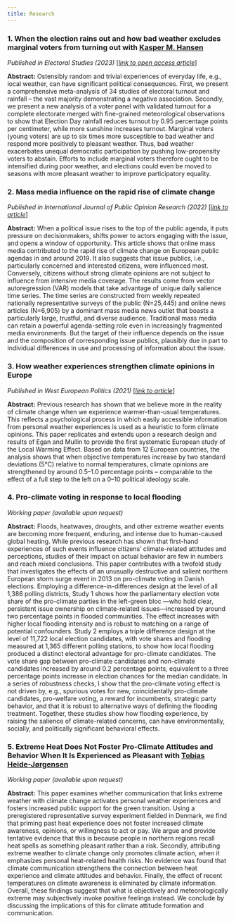 ```yaml
---
title: Research
---
```


### __1. When the election rains out and how bad weather excludes marginal voters from turning out__ with [Kasper M. Hansen](https://www.kaspermhansen.eu)

*Published in Electoral Studies (2023)* [_[link to open access article](https://sciencedirect.com/science/article/pii/S0261379422001299)_]

**Abstract:** Ostensibly random and trivial experiences of everyday life, e.g., local weather, can have significant political consequences. First, we present a comprehensive meta-analysis of 34 studies of electoral turnout and rainfall – the vast majority demonstrating a negative association. Secondly, we present a new analysis of a voter panel with validated turnout for a complete electorate merged with fine-grained meteorological observations to show that Election Day rainfall reduces turnout by 0.95 percentage points per centimeter, while more sunshine increases turnout. Marginal voters (young voters) are up to six times more susceptible to bad weather and respond more positively to pleasant weather. Thus, bad weather exacerbates unequal democratic participation by pushing low-propensity voters to abstain. Efforts to include marginal voters therefore ought to be intensified during poor weather, and elections could even be moved to seasons with more pleasant weather to improve participatory equality.

### __2. Mass media influence on the rapid rise of climate change__

*Published in International Journal of Public Opinion Research (2022)* [_[link to article](https://doi.org/10.1080/01402382.2020.1792731)_]

**Abstract:** When a political issue rises to the top of the public agenda, it puts pressure on decisionmakers, shifts power to actors engaging with the issue, and opens a window of opportunity. This article shows that online mass media contributed to the rapid rise of climate change on European public agendas in and around 2019. It also suggests that issue publics, i.e., particularly concerned and interested citizens, were influenced most. Conversely, citizens without strong climate opinions are not subject to influence from intensive media coverage. The results come from vector autoregression (VAR) models that take advantage of unique daily salience time series. The time series are constructed from weekly repeated nationally representative surveys of the public (N=25,445) and online news articles (N=6,905) by a dominant mass media news outlet that boasts a particularly large, trustful, and diverse audience. Traditional mass media can retain a powerful agenda-setting role even in increasingly fragmented media environments. But the target of their influence depends on the issue and the composition of corresponding issue publics, plausibly due in part to individual differences in use and processing of information about the issue.

### __3. How weather experiences strengthen climate opinions in Europe__

*Published in West European Politics (2021)* [_[link to article](https://doi.org/10.1093/ijpor/edac009)_]

**Abstract:** Previous research has shown that we believe more in the reality of climate change when we experience warmer-than-usual temperatures. This reflects a psychological process in which easily accessible information from personal weather experiences is used as a heuristic to form climate opinions. This paper replicates and extends upon a research design and results of Egan and Mullin to provide the first systematic European study of the Local Warming Effect. Based on data from 12 European countries, the analysis shows that when objective temperatures increase by two standard deviations (5°C) relative to normal temperatures, climate opinions are strengthened by around 0.5–1.0 percentage points – comparable to the effect of a full step to the left on a 0–10 political ideology scale.

### __4. Pro-climate voting in response to local flooding__ 

*Working paper (available upon request)*

**Abstract:** Floods, heatwaves, droughts, and other extreme weather events are becoming more frequent, enduring, and intense due to human-caused global heating. While previous research has shown that first-hand experiences of such events influence citizens' climate-related attitudes and perceptions, studies of their impact on actual behavior are few in numbers and reach mixed conclusions. This paper contributes with a twofold study that investigates the effects of an unusually destructive and salient northern European storm surge event in 2013 on pro-climate voting in Danish elections. Employing a difference-in-differences design at the level of all 1,386 polling districts, Study 1 shows how the parliamentary election vote share of the pro-climate parties in the left-green bloc ---who hold clear, persistent issue ownership on climate-related issues---increased by around two percentage points in flooded communities. The effect increases with higher local flooding intensity and is robust to matching on a range of potential confounders. Study 2 employs a triple difference design at the level of 11,722 local election candidates, with vote shares and flooding measured at 1,365 different polling stations, to show how local flooding produced a distinct electoral advantage for pro-climate candidates. The vote share gap between pro-climate candidates and non-climate candidates increased by around 0.2 percentage points, equivalent to a three percentage points increase in election chances for the median candidate. In a series of robustness checks, I show that the pro-climate voting effect is not driven by, e.g., spurious votes for new, coincidentally pro-climate candidates, pro-welfare voting, a reward for incumbents, strategic party behavior, and that it is robust to alternative ways of defining the flooding treatment. Together, these studies show how flooding experience, by raising the salience of climate-related concerns, can have environmentally, socially, and politically significant behavioral effects.

### __5. Extreme Heat Does Not Foster Pro-Climate Attitudes and Behavior When It Is Experienced as Pleasant__ with [Tobias Heide-Jørgensen](https://politicalscience.ku.dk/staff/phd/?pure=en/persons/436278)  

*Working paper (available upon request)*

**Abstract:** This paper examines whether communication that links extreme weather with climate change activates personal weather experiences and fosters increased public support for the green transition. Using a preregistered representative survey experiment fielded in Denmark, we find that priming past heat experience does not foster increased climate awareness, opinions, or willingness to act or pay. We argue and provide tentative evidence that this is because people in northern regions recall heat spells as something pleasant rather than a risk. Secondly, attributing extreme weather to climate change only promotes climate action, when it emphasizes personal heat-related health risks. No evidence was found that climate communication strengthens the connection between heat experience and climate attitudes and behavior. Finally, the effect of recent temperatures on climate awareness is eliminated by climate information. Overall, these findings suggest that what is objectively and meteorologically extreme may subjectively invoke positive feelings instead. We conclude by discussing the implications of this for climate attitude formation and communication.

<!-- ### __6. Willingness to Sacrifice for the Climate and Ukraine: How polycrisis makes us anxious but hesitant__ with [Jakob Dreyer](https://politicalscience.ku.dk/staff/phd/?pure=en/persons/414273) -->

<!-- *Working paper (available upon request)* -->

<!-- **Abstract:** Russia’s invasion of Ukraine and global warming have made observers and decision-makers describe Europe’s present political predicament as a polycrisis: a period of overlapping, urgent, and mutually reinforcing challenges. However, little is known about how the public perceives and responds in the face of polycrisis. To investigate this, the article presents a preregistered survey experiment with 4,017 representative respondents in Denmark. We invoke issue linkage between climate change and the Ukraine war by varying the order and combination of two similar vignettes and questions sets – one about the War in Ukraine and one about global warming. By including a real-life lottery the design helps bridge the salience-action gap in experimental surveys. Overall, the results show that linking global warming and the war increases threat perception, but reduces willingness to sacrifice. Global warming drives the increase in threat perception, while Ukraine drives the reduction in willingness to sacrifice. The results thus challenge the dominant ‘finite pool of worry’ theory, which presupposes that new challenges will crowd out worry and support for more distant and cumulative threats like global warming. They also challenge the alternative hypothesis that polycrisis increases willingness to sacrifice across the board. Instead, willingness to sacrifice appears to be issue-specific and constrained by a ‘finite pool of resources’. To make sense of these findings it is hypothesized that issue linkage (polycrisis) leads to higher levels of general anxiety, which tends to make people hesitant to act. The results have important, and quite counterintuitive, policy implications at a time when polycrisis discourse often is used to justify political sacrifice. -->

<!-- ### __7. Using maps in climate change communication: second-order opinions and map biases__ with Peter D. Howe, Forest K. Cook, and Jace Colby -->

<!-- *Work in progress* -->